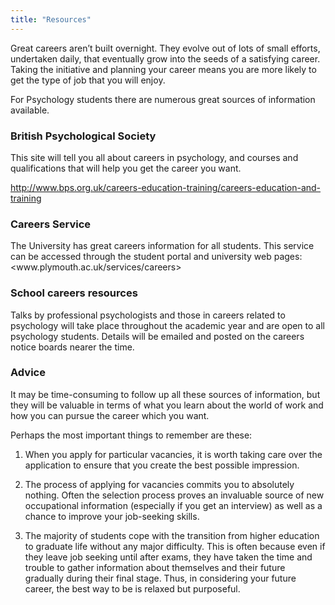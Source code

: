 ```yaml
---
title: "Resources"
---
```


Great careers aren't built overnight. They evolve out of lots of small efforts, undertaken daily, that eventually grow into the seeds of a satisfying career. Taking the initiative and planning your career means you are more likely to get the type of job that you will enjoy.

For Psychology students there are numerous great sources of information available.

### British Psychological Society

This site will tell you all about careers in psychology, and courses and qualifications that will help you get the career you want.

<http://www.bps.org.uk/careers-education-training/careers-education-and-training>

### Careers Service

The University has great careers information for all students. This service can be accessed through the student portal and university web pages: <www.plymouth.ac.uk/services/careers>

### School careers resources

Talks by professional psychologists and those in careers related to psychology will take place throughout the academic year and are open to all psychology students. Details will be emailed and posted on the careers notice boards nearer the time.

### Advice

It may be time-consuming to follow up all these sources of information, but they will be valuable in terms of what you learn about the world of work and how you can pursue the career which you want.

Perhaps the most important things to remember are these:

1.	When you apply for particular vacancies, it is worth taking care over the application to ensure that you create the best possible impression.

2.	The process of applying for vacancies commits you to absolutely nothing. Often the selection process proves an invaluable source of new occupational information (especially if you get an interview) as well as a chance to improve your job-seeking skills.

3.	The majority of students cope with the transition from higher education to graduate life without any major difficulty. This is often because even if they leave job seeking until after exams, they have taken the time and trouble to gather information about themselves and their future gradually during their final stage. Thus, in considering your future career, the best way to be is relaxed but purposeful.